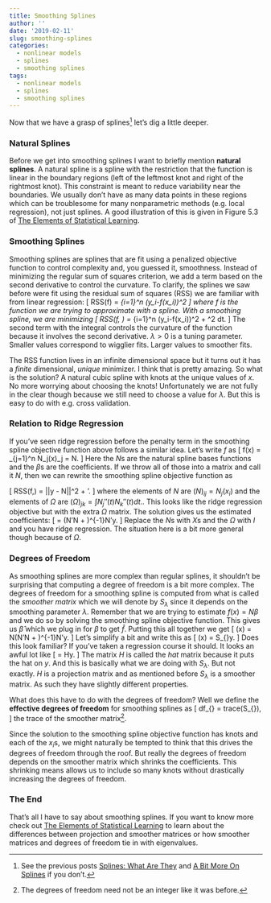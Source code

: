 ```yaml
---
title: Smoothing Splines
author: ''
date: '2019-02-11'
slug: smoothing-splines
categories:
  - nonlinear models
  - splines
  - smoothing splines
tags:
  - nonlinear models
  - splines
  - smoothing splines
---
```



Now that we have a grasp of splines[^1] let's dig a little deeper.


### Natural Splines

Before we get into smoothing splines I want to briefly mention **natural splines**. A natural spline is a spline with the restriction that the function is linear in the boundary regions (left of the leftmost knot and right of the rightmost knot). This constraint is meant to reduce variability near the boundaries. We usually don't have as many data points in these regions which can be troublesome for many nonparametric methods (e.g. local regression), not just splines. A good illustration of this is given in Figure 5.3 of [The Elements of Statistical Learning](https://web.stanford.edu/~hastie/ElemStatLearn/).


### Smoothing Splines

Smoothing splines are splines that are fit using a penalized objective function to control complexity and, you guessed it, smoothness. Instead of minimizing the regular sum of squares criterion, we add a term based on the second derivative to control the curvature. To clarify, the splines we saw before were fit using the residual sum of squares (RSS) we are familiar with from linear regression:
\[
RSS(f) = \sum_{i=1}^n (y_i-f(x_i))^2
\]
where $f$ is the function we are trying to approximate with a spline. With a smoothing spline, we are minimizing
\[
RSS(f, \lambda) = \sum_{i=1}^n (y_i-f(x_i))^2 + \lambda \int [f''(t)]^2 dt.
\]
The second term with the integral controls the curvature of the function because it involves the second derivative. $\lambda > 0$ is a tuning parameter. Smaller values correspond to wigglier fits. Larger values to smoother fits.

The RSS function lives in an infinite dimensional space but it turns out it has a *finite* dimensional, *unique* minimizer. I think that is pretty amazing. So what is the solution? A natural cubic spline with knots at the unique values of $x$. No more worrying about choosing the knots! Unfortunately we are not fully in the clear though because we still need to choose a value for $\lambda$. But this is easy to do with e.g. cross validation.


### Relation to Ridge Regression

If you've seen ridge regression before the penalty term in the smoothing spline objective function above follows a similar idea. Let's write $f$ as
\[
f(x) = \sum_{j=1}^n N_j(x)\beta_j = N\beta.
\]
Here the $N$s are the natural spline bases functions and the $\beta$s are the coefficients. If we throw all of those into a matrix and call it $N$, then we can rewrite the smoothing spline objective function as

\[
RSS(f,\lambda) = ||y - N\beta||^2 + \lambda \beta'\Omega\beta.
\]
where the elements of $N$ are $(N)_{ij} = N_j(x_i)$ and the elements of $\Omega$ are $(\Omega)_{jk} = \int N_j''(t)N_k''(t) dt.$. This looks like the ridge regression objective but with the extra $\Omega$ matrix. The solution gives us the estimated coefficients:
\[
\hat{\beta} = (N'N + \lambda \Omega)^{-1}N'y.
\]
Replace the $N$s with $X$s and the $\Omega$ with $I$ and you have ridge regression. The situation here is a bit more general though because of $\Omega$.


### Degrees of Freedom

As smoothing splines are more complex than regular splines, it shouldn't be surprising that computing a degree of freedom is a bit more complex. The degrees of freedom for a smoothing spline is computed from what is called the *smoother matrix* which we will denote by $S_{\lambda}$ since it depends on the smoothing parameter $\lambda$. Remember that we are trying to estimate $f(x) = N\beta$ and we do so by solving the smoothing spline objective function. This gives us $\hat{\beta}$ which we plug in for $\beta$ to get $\hat{f}$. Putting this all together we get
\[
\hat{f}(x) = N(N'N + \lambda \Omega)^{-1}N'y.
\]
Let's simplify a bit and write this as 
\[
\hat{f}(x) = S_{\lambda}y.
\]
Does this look familiar? If you've taken a regression course it should. It looks an awful lot like
\[
\hat{y} = Hy.
\]
The matrix $H$ is called the *hat* matrix because it puts the hat on $y$. And this is basically what we are doing with $S_{\lambda}$. But not exactly. $H$ is a projection matrix and as mentioned before $S_{\lambda}$ is a smoother matrix. As such they have slightly different properties.

What does this have to do with the degrees of freedom? Well we define the **effective degrees of freedom** for smoothing splines as 
\[
df_{\lambda} = trace(S_{\lambda}),
\]
the trace of the smoother matrix[^2].

Since the solution to the smoothing spline objective function has knots and each of the $x_i$s, we might naturally be tempted to think that this drives the degrees of freedom through the roof. But really the degrees of freedom depends on the smoother matrix which shrinks the coefficients. This shrinking means allows us to include so many knots without drastically increasing the degrees of freedom.

### The End

That's all I have to say about smoothing splines. If you want to know more check out [The Elements of Statistical Learning](https://web.stanford.edu/~hastie/ElemStatLearn/) to learn about the differences between projection and smoother matrices or how smoother matrices and degrees of freedom tie in with eigenvalues.



[^1]: See the previous posts [Splines: What Are They](/2019/02/04/what-are-splines/) and [A Bit More On Splines](/2019/02/11/a-bit-more-on-splines) if you don't.

[^2]: The degrees of freedom need not be an integer like it was before.
